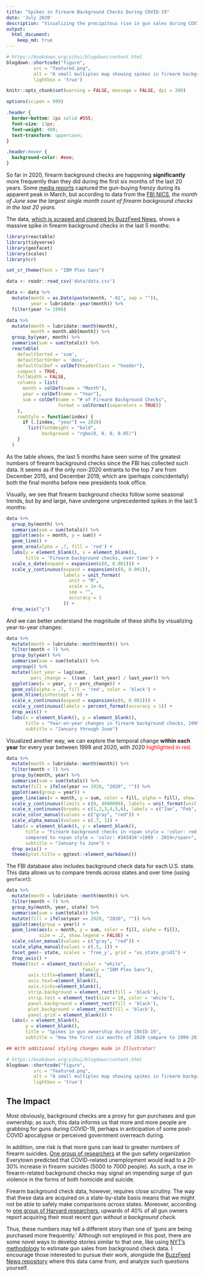 ```yaml
---
title: "Spikes in Firearm Background Checks During COVID-19"
date: 'July 2020'
description: "Visualizing the precipitous rise in gun sales during COVID-19"
output: 
  html_document:
    keep_md: true
---
```


```r
# https://bookdown.org/yihui/blogdown/content.html
blogdown::shortcode("figure", 
          src = "featured.png", 
          alt = "A small multiples map showing spikes in firearm background checks in 2020, compared to 1999-2019",
          lightbox = 'true')
```

```r
knitr::opts_chunk$set(warning = FALSE, message = FALSE, dpi = 300)

options(scipen = 999)
```

```css
.header {
  border-bottom: 2px solid #555;
  font-size: 13px;
  font-weight: 400;
  text-transform: uppercase;
}

.header:hover {
  background-color: #eee;
}
```

So far in 2020, firearm background checks are happening **significantly** more frequently than they did during the first six months of the last 20 years. Some [media reports](https://www.nytimes.com/interactive/2020/04/01/business/coronavirus-gun-sales.html) captured the gun-buying frenzy during its apparent peak in March, but according to data from the [FBI NICS](https://www.fbi.gov/file-repository/nics_firearm_checks_-_month_year_by_state_type.pdf/view), *the month of June saw the largest single month count of firearm background checks in the last 20 years.*

The data, [which is scraped and cleaned by BuzzFeed News](https://github.com/BuzzFeedNews/nics-firearm-background-checks), shows a massive spike in firearm background checks in the last 5 months:

```r
library(reactable)
library(tidyverse)
library(geofacet)
library(scales)
library(cr)

set_cr_theme(font = "IBM Plex Sans")

data <- readr::read_csv('data/data.csv')

data <- data %>%
  mutate(month = as.Date(paste(month, "-01", sep = "")),
         year = lubridate::year(month)) %>%
  filter(year != 1998)

data %>%
  mutate(month = lubridate::month(month),
         month = month.abb[month]) %>%
  group_by(year, month) %>%
  summarise(sum = sum(totals)) %>%
  reactable(
    defaultSorted = 'sum',
    defaultSortOrder = 'desc',
    defaultColDef = colDef(headerClass = "header"),
    compact = TRUE,
    fullWidth = FALSE,
    columns = list(
      month = colDef(name = "Month"),
      year = colDef(name = "Year"),
      sum = colDef(name = "# of Firearm Background Checks",
                   format = colFormat(separators = TRUE))
    ),
    rowStyle = function(index) {
      if (.[index, "year"] == 2020)
        list(fontWeight = "bold",
             background = "rgba(0, 0, 0, 0.05)")
    }
  )
```

As the table shows, the last 5 months have seen some of the greatest numbers of firearm background checks since the FBI has collected such data. It seems as if the only non-2020 entrants to the top 7 are from December 2015, and December 2019, which are (perhaps coincidentally) both the final months before new presidents took office. 

Visually, we see that firearm background checks follow some seasonal trends, but by and large, have undergone unprecedented spikes in the last 5 months:

```r
data %>%
  group_by(month) %>%
  summarise(sum = sum(totals)) %>%
  ggplot(aes(x = month, y = sum)) +
  geom_line() +
  geom_area(alpha = .7, fill = 'red') +
  labs(y = element_blank(), x = element_blank(),
       title = 'Firearm background checks, over time') +
  scale_x_date(expand = expansion(c(0, 0.001))) +
  scale_y_continuous(expand = expansion(c(0, 0.001)),
                     labels = unit_format(
                       unit = "M",
                       scale = 1e-6,
                       sep = "",
                       accuracy = 1
                     )) +
  drop_axis("y")
```

And we can better understand the magnitude of these shifts by visualizing year-to-year changes:

```r
data %>%
  mutate(month = lubridate::month(month)) %>% 
  filter(month < 7) %>% 
  group_by(year) %>%
  summarise(sum = sum(totals)) %>%
  ungroup() %>% 
  mutate(last_year = lag(sum),
         perc_change =  ((sum - last_year) / last_year)) %>%
  ggplot(aes(x = year, y = perc_change)) +
  geom_col(alpha = .7, fill = 'red', color = 'black') +
  geom_hline(yintercept = 0) +
  scale_x_continuous(expand = expansion(c(0, 0.001))) +
  scale_y_continuous(labels = percent_format(accuracy = 1)) +
  drop_axis() +
  labs(x = element_blank(), y = element_blank(),
       title = "Year-on-year changes in firearm background checks, 1999-2020",
       subtitle = "January through June")
```

Visualized another way, we can explore the temporal change **within each year** for every year between 1999 and 2020, with 2020 <span style="color:red">highlighted in red.</span>

```r
data %>% 
  mutate(month = lubridate::month(month)) %>%
  filter(month < 7) %>%
  group_by(month, year) %>%
  summarise(sum = sum(totals)) %>%
  mutate(fill = ifelse(year == 2020, "2020", "")) %>%
  ggplot(aes(group = year)) +
  geom_line(aes(x = month, y = sum, color = fill, alpha = fill), show.legend = FALSE) +
  scale_y_continuous(limits = c(0, 4000000), labels = unit_format(unit = "M", sep = "", scale = 1e-6, accuracy = 1)) +
  scale_x_continuous(breaks = c(1,2,3,4,5,6), labels = c("Jan", "Feb", "Mar", "April", "May", "June")) +
  scale_color_manual(values = c("gray", "red")) +
  scale_alpha_manual(values = c(.7, 1)) +
  labs(x = element_blank(), y = element_blank(),
       title = "Firearm background checks in <span style = 'color: red;'>2020</span> 
       compared to <span style = 'color: #343434'>1999 - 2019</span>",
       subtitle = "January to June") +
  drop_axis() +
  theme(plot.title = ggtext::element_markdown())
```

The FBI database also includes background check data for each U.S. state. This data allows us to compare trends *across* states and over time (using `geofacet`):

```r
data %>%
  mutate(month = lubridate::month(month)) %>%
  filter(month < 7) %>%
  group_by(month, year, state) %>%
  summarise(sum = sum(totals)) %>%
  mutate(fill = ifelse(year == 2020, "2020", "")) %>%
  ggplot(aes(group = year)) +
  geom_line(aes(x = month, y = sum, color = fill, alpha = fill), 
            size = .2, show.legend = FALSE) +
  scale_color_manual(values = c("gray", "red")) +
  scale_alpha_manual(values = c(.5, 1)) +
  facet_geo(~ state, scales = 'free_y', grid = "us_state_grid1") +
  drop_axis() +
  theme(text = element_text(color = "white",
                            family = "IBM Plex Sans"),
        axis.title=element_blank(),
        axis.text=element_blank(),
        axis.ticks=element_blank(),
        strip.background = element_rect(fill = 'black'),
        strip.text = element_text(size = 10, color = 'white'),
        panel.background = element_rect(fill = 'black'),
        plot.background = element_rect(fill = 'black'),
        panel.grid = element_blank()) +
  labs(x = element_blank(),
       y = element_blank(),
       title = "Spikes in gun ownership during COVID-19",
       subtitle = "How the first six months of 2020 compare to 1999-2019")

## With additional styling changes made in Illustrator!
```

```r
# https://bookdown.org/yihui/blogdown/content.html
blogdown::shortcode("figure", 
          src = "featured.png", 
          alt = "A small multiples map showing spikes in firearm background checks in 2020, compared to 1999-2019",
          lightbox = 'true')
```

## The Impact

Most obviously, background checks are a proxy for gun purchases and gun ownership; as such, this data informs us that more and more people are grabbing for guns during COVID-19, perhaps in anticipation of some post-COVID apocalypse or perceived government overreach during.

In addition, one risk is that more guns can lead to greater numbers of firearm suicides. [One group of researchers](https://everytownresearch.org/reports/covid-gun-violence/) at the gun safety organization Everytown predicted that COVID-related unemployment would lead to a 20-30% increase in firearm suicides (5000 to 7000 people). As such, a rise in firearm-related background checks may signal an impending surge of gun violence in the forms of both homicide and suicide. 

Firearm background check data, however, requires close scrutiny. The way that these data are acquired on a state-by-state basis means that we might not be able to safely make comparisons *across* states. Moreover, according to [one group of Harvard researchers](https://www.thetrace.org/2015/10/private-sale-loophole-background-check-harvard-research/), upwards of 40% of all gun owners report acquiring their most recent gun *without a background check.*

Thus, these numbers may tell a different story than one of 'guns are being purchased more frequently.' Although not employed in this post, there are some novel ways to develop stories similar to that one, like using [NYT's methodology](https://github.com/nytimes/gunsales#getting-gun-sales-estimates-from-background-checks) to estimate gun sales from background check data. I encourage those interested to pursue their work, alongside the [BuzzFeed News repository](https://github.com/BuzzFeedNews/nics-firearm-background-checks) where this data came from, and analyze such questions yourself.
